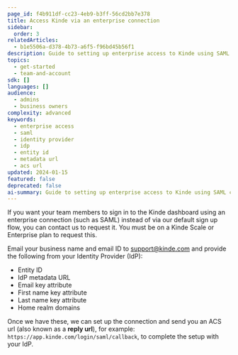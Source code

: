 ```yaml
---
page_id: f4b911df-cc23-4eb9-b3ff-56cd2bb7e378
title: Access Kinde via an enterprise connection
sidebar:
  order: 3
relatedArticles:
  - b1e5506a-d378-4b73-a6f5-f96bd45b56f1
description: Guide to setting up enterprise access to Kinde using SAML connections for team member authentication via Identity Provider.
topics:
  - get-started
  - team-and-account
sdk: []
languages: []
audience:
  - admins
  - business owners
complexity: advanced
keywords:
  - enterprise access
  - saml
  - identity provider
  - idp
  - entity id
  - metadata url
  - acs url
updated: 2024-01-15
featured: false
deprecated: false
ai-summary: Guide to setting up enterprise access to Kinde using SAML connections for team member authentication via Identity Provider.
---
```



If you want your team members to sign in to the Kinde dashboard using an enterprise connection (such as SAML) instead of via our default sign up flow, you can contact us to request it. You must be on a Kinde Scale or Enterprise plan to request this.

Email your business name and email ID to support@kinde.com and provide the following from your Identity Provider (IdP):
- Entity ID
- IdP metadata URL
- Email key attribute
- First name key attribute
- Last name key attribute
- Home realm domains

Once we have these, we can set up the connection and send you an ACS url (also known as a **reply url**), for example: `https://app.kinde.com/login/saml/callback`, to complete the setup with your IdP.
